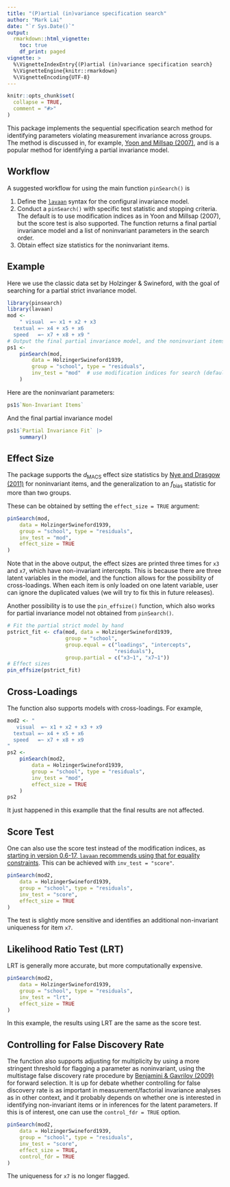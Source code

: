 ```yaml
---
title: "(P)artial (in)variance specification search"
author: "Mark Lai"
date: "`r Sys.Date()`"
output:
  rmarkdown::html_vignette:
    toc: true
    df_print: paged
vignette: >
  %\VignetteIndexEntry{(P)artial (in)variance specification search}
  %\VignetteEngine{knitr::rmarkdown}
  %\VignetteEncoding{UTF-8}
---
```


```r
knitr::opts_chunk$set(
  collapse = TRUE,
  comment = "#>"
)
```

This package implements the sequential specification search method for identifying parameters violating measurement invariance across groups. The method is discussed in, for example, [Yoon and Millsap (2007)](https://doi.org/10.1080/10705510701301677), and is a popular method for identifying a partial invariance model.

## Workflow

A suggested workflow for using the main function `pinSearch()` is

1. Define the [`lavaan`](https://www.lavaan.ugent.be/) syntax for the configural invariance model.
2. Conduct a `pinSearch()` with specific test statistic and stopping criteria. The default is to use modification indices as in Yoon and Millsap (2007), but the score test is also supported. The function returns a final partial invariance model and a list of noninvariant parameters in the search order.
3. Obtain effect size statistics for the noninvariant items.

## Example

Here we use the classic data set by Holzinger & Swineford, with the goal of searching for a partial strict invariance model.

```r
library(pinsearch)
library(lavaan)
mod <-
    " visual  =~ x1 + x2 + x3
  textual =~ x4 + x5 + x6
  speed   =~ x7 + x8 + x9 "
# Output the final partial invariance model, and the noninvariant items
ps1 <-
    pinSearch(mod,
        data = HolzingerSwineford1939,
        group = "school", type = "residuals",
        inv_test = "mod"  # use modification indices for search (default)
    )
```

Here are the noninvariant parameters:

```r
ps1$`Non-Invariant Items`
```

And the final partial invariance model

```r
ps1$`Partial Invariance Fit` |>
    summary()
```

## Effect Size

The package supports the $d_\text{MACS}$ effect size statistics by [Nye and Drasgow (2011)](https://doi.org/10.1037/a0022955) for noninvariant items, and the generalization to an $f_\text{bias}$ statistic for more than two groups.

These can be obtained by setting the `effect_size = TRUE` argument:

```r
pinSearch(mod,
    data = HolzingerSwineford1939,
    group = "school", type = "residuals",
    inv_test = "mod",
    effect_size = TRUE
)
```

Note that in the above output, the effect sizes are printed three times for `x3` and `x7`, which have non-invariant intercepts. This is because there are three latent variables in the model, and the function allows for the possibility of cross-loadings. When each item is only loaded on one latent variable, user can ignore the duplicated values (we will try to fix this in future releases).

Another possibility is to use the `pin_effsize()` function, which also works for partial invariance model not obtained from `pinSearch()`.

```r
# Fit the partial strict model by hand
pstrict_fit <- cfa(mod, data = HolzingerSwineford1939,
                   group = "school",
                   group.equal = c("loadings", "intercepts",
                                   "residuals"),
                   group.partial = c("x3~1", "x7~1"))
# Effect sizes
pin_effsize(pstrict_fit)
```

## Cross-Loadings

The function also supports models with cross-loadings. For example,

```r
mod2 <- "
   visual  =~ x1 + x2 + x3 + x9
  textual =~ x4 + x5 + x6
  speed   =~ x7 + x8 + x9
"
ps2 <-
    pinSearch(mod2,
        data = HolzingerSwineford1939,
        group = "school", type = "residuals",
        inv_test = "mod",
        effect_size = TRUE
    )
ps2
```

It just happened in this examplle that the final results are not affected.

## Score Test

One can also use the score test instead of the modification indices, as [starting in version 0.6-17, `lavaan` recommends using that for equality constraints](https://lavaan.ugent.be/history/dot6.html#version-0.6-17). This can be achieved with `inv_test = "score"`.

```r
pinSearch(mod2,
    data = HolzingerSwineford1939,
    group = "school", type = "residuals",
    inv_test = "score",
    effect_size = TRUE
)
```

The test is slightly more sensitive and identifies an additional non-invariant uniqueness for item `x7`.

## Likelihood Ratio Test (LRT)

LRT is generally more accurate, but more computationally expensive.

```r
pinSearch(mod2,
    data = HolzingerSwineford1939,
    group = "school", type = "residuals",
    inv_test = "lrt",
    effect_size = TRUE
)
```

In this example, the results using LRT are the same as the score test.

## Controlling for False Discovery Rate

The function also supports adjusting for multiplicity by using a more stringent threshold for flagging a parameter as noninvariant, using the multistage false discovery rate procedure by [Benjamini & Gavrilov (2009)](https://projecteuclid.org/journals/annals-of-applied-statistics/volume-3/issue-1/A-simple-forward-selection-procedure-based-on-false-discovery-rate/10.1214/08-AOAS194.pdf) for forward selection. It is up for debate whether controlling for false discovery rate is as important in measurement/factorial invariance analyses as in other context, and it probably depends on whether one is interested in identifying non-invariant items or in inferences for the latent parameters. If this is of interest, one can use the `control_fdr = TRUE` option.

```r
pinSearch(mod2,
    data = HolzingerSwineford1939,
    group = "school", type = "residuals",
    inv_test = "score",
    effect_size = TRUE,
    control_fdr = TRUE
)
```

The uniqueness for `x7` is no longer flagged.
